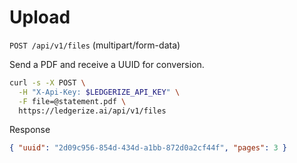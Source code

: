 # Upload

`POST /api/v1/files` (multipart/form-data)

Send a PDF and receive a UUID for conversion.

```bash
curl -s -X POST \
  -H "X-Api-Key: $LEDGERIZE_API_KEY" \
  -F file=@statement.pdf \
  https://ledgerize.ai/api/v1/files
```

Response

```json
{ "uuid": "2d09c956-854d-434d-a1bb-872d0a2cf44f", "pages": 3 }
```
